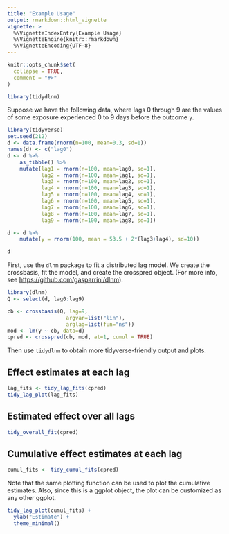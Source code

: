 ```yaml
---
title: "Example Usage"
output: rmarkdown::html_vignette
vignette: >
  %\VignetteIndexEntry{Example Usage}
  %\VignetteEngine{knitr::rmarkdown}
  %\VignetteEncoding{UTF-8}
---
```


```r
knitr::opts_chunk$set(
  collapse = TRUE,
  comment = "#>"
)
```

```r
library(tidydlnm)
```

Suppose we have the following data, where lags 0 through 9 are the values of some exposure experienced 0 to 9 days before the outcome `y`.

```r
library(tidyverse)
set.seed(212)
d <- data.frame(rnorm(n=100, mean=0.3, sd=1))
names(d) <- c("lag0")
d <- d %>%
    as_tibble() %>%
    mutate(lag1 = rnorm(n=100, mean=lag0, sd=1),
           lag2 = rnorm(n=100, mean=lag1, sd=1),
           lag3 = rnorm(n=100, mean=lag2, sd=1),
           lag4 = rnorm(n=100, mean=lag3, sd=1),
           lag5 = rnorm(n=100, mean=lag4, sd=1),
           lag6 = rnorm(n=100, mean=lag5, sd=1),
           lag7 = rnorm(n=100, mean=lag6, sd=1),
           lag8 = rnorm(n=100, mean=lag7, sd=1),
           lag9 = rnorm(n=100, mean=lag8, sd=1))

d <- d %>%
    mutate(y = rnorm(100, mean = 53.5 + 2*(lag3+lag4), sd=10))

d
```

First, use the `dlnm` package to fit a distributed lag model. We create the crossbasis, fit the model, and create the crosspred object. (For more info, see [https://github.com/gasparrini/dlnm](https://github.com/gasparrini/dlnm)). 

```r
library(dlnm)
Q <- select(d, lag0:lag9)

cb <- crossbasis(Q, lag=9,
                   argvar=list("lin"),
                   arglag=list(fun="ns"))
mod <- lm(y ~ cb, data=d)
cpred <- crosspred(cb, mod, at=1, cumul = TRUE)
```

Then use `tidydlnm` to obtain more tidyverse-friendly output and plots. 

## Effect estimates at each lag

```r
lag_fits <- tidy_lag_fits(cpred)
tidy_lag_plot(lag_fits)
```

## Estimated effect over all lags

```r
tidy_overall_fit(cpred)
```

## Cumulative effect estimates at each lag

```r
cumul_fits <- tidy_cumul_fits(cpred)
```

Note that the same plotting function can be used to plot the cumulative estimates. Also, since this is a ggplot object, the plot can be customized as any other ggplot. 

```r
tidy_lag_plot(cumul_fits) +
  ylab("Estimate") +
  theme_minimal()
```

